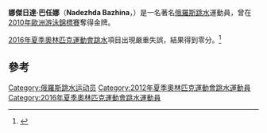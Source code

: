 {{Infobox sportsperson
|name= 娜傑日達·巴任娜
|image= 
|country= [[俄羅斯|俄羅斯]]
|birth_date  = {{birth date and age|1987|12|29|df=y}}
|birth_place = 
|hometown= 
|residence= 
|training= 
|height= {{convert|1.70|m|ftin}}
|event= 3米彈板, 雙人3米彈板
|level= 
|natlteam= 
|partner= 
|formerpartner= 
|headcoach= 
|assistcoach= 
|formercoach= 
|retired= 
|medaltemplates =
{{MedalSport|女子[[跳水|跳水]]}}
{{MedalCountry|{{RUS}}}}
{{MedalCompetition|[[世界游泳錦標賽|世界游泳錦標賽]]}}
{{MedalSilver|[[2017年世界游泳錦標賽|2017年 布達佩斯]]|[[2017年世界游泳錦標賽跳水比賽－女子1公尺跳板|1公尺跳板]]}}
{{MedalBronze|[[2017年世界游泳錦標賽|2017年 布達佩斯]]|[[2017年世界游泳錦標賽跳水比賽－女子雙人3公尺跳板|雙人3公尺跳板]]}}
}}
'''娜傑日達·巴任娜'''（'''Nadezhda Bazhina'''，{{bd|1987年|12月29日||}}）是一名著名[[俄羅斯|俄羅斯]][[跳水|跳水]]運動員，曾在[[2010年歐洲游泳錦標賽|2010年歐洲游泳錦標賽]]奪得金牌。

[[2016年夏季奧林匹克運動會|2016年夏季奧林匹克運動會]][[2016年夏季奧林匹克運動會跳水比賽|跳水]]項目出現嚴重失誤，結果得到零分。<ref>{{Cite web|url=http://ftw.usatoday.com/2016/08/olympics-rio-diving-russia-lands-back-fail-video|title=Russian diver gets 0.00 after landing on her back|date=2016-08-13|language=en-US|access-date=2016-08-13|archive-date=2021-01-17|archive-url=https://web.archive.org/web/20210117071636/https://ftw.usatoday.com/2016/08/olympics-rio-diving-russia-lands-back-fail-video|dead-url=no}}</ref>

==參考==
{{Reflist}}
{{DEFAULTSORT:Bazhina, Nadezhda}}
[[Category:俄羅斯跳水运动员|Category:俄羅斯跳水运动员]]
[[Category:2012年夏季奧林匹克運動會跳水運動員|Category:2012年夏季奧林匹克運動會跳水運動員]]
[[Category:2016年夏季奧林匹克運動會跳水運動員|Category:2016年夏季奧林匹克運動會跳水運動員]]